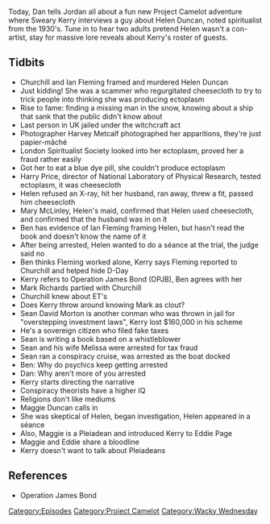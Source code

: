 {{DEFAULTSORT:
    #_EPISODE_0187:Magic Cheesecloth and Secret Pleiadians
}}{{Episode
    | title           = Magic Cheesecloth and Secret Pleiadians
    | caption         = Listen to this episode on [https://knowledgefight.libsyn.com/knowledge-fight-magic-cheesecloth-and-secret-pleiadians Libsyn] [https://open.spotify.com/episode/3qi39x49ZWY8XZwEBbU8gA Spotify]
    | episodeNumber   = 187
    | length          = 01:32:22
    | airDate         = August 1, 2018
    | episodeType     = [[:Category:Project Camelot|Project Camelot]], [[:Category:Wacky Wednesday|Wacky Wednesday]]
    | appearance      = [[Ben Jones]], [[Kerry Cassidy]], [[Helen Duncan]], [[Ian Fleming]], [[Winston Churchill]], [[Harvey Metcalf]], [[Harry Price]], [[Mary McLinley]], [[David Icke]], [[Mark Richards]], [[The Dutchman]], [[Sean David Morton]], [[Melissa Morton]], [[Maggie Duncan]], [[Eddie Page]]
    | previousEpisode = [[186: February 17-18, 2009]]
    | nextEpisode     = [[188: August 1, 2018]]
}}

{{Stub}}

Today, Dan tells Jordan all about a fun new Project Camelot adventure where Sweary Kerry interviews a guy about Helen Duncan, noted spiritualist from the 1930's. Tune in to hear two adults pretend Helen wasn't a con-artist, stay for massive lore reveals about Kerry's roster of guests.

==Tidbits==

*Churchill and Ian Fleming framed and murdered Helen Duncan
*Just kidding! She was a scammer who regurgitated cheesecloth to try to trick people into thinking she was producing ectoplasm
*Rise to fame: finding a missing man in the snow, knowing about a ship that sank that the public didn't know about
*Last person in UK jailed under the witchcraft act
*Photographer Harvey Metcalf photographed her apparitions, they're just papier-mâché
*London Spiritualist Society looked into her ectoplasm, proved her a fraud rather easily
*Got her to eat a blue dye pill, she couldn't produce ectoplasm
*Harry Price, director of National Laboratory of Physical Research, tested ectoplasm, it was cheesecloth
*Helen refused an X-ray, hit her husband, ran away, threw a fit, passed him cheesecloth
*Mary McLinley, Helen's maid, confirmed that Helen used cheesecloth, and confirmed that the husband was in on it
*Ben has evidence of Ian Fleming framing Helen, but hasn't read the book and doesn't know the name of it
*After being arrested, Helen wanted to do a séance at the trial, the judge said no
*Ben thinks Fleming worked alone, Kerry says Fleming reported to Churchill and helped hide D-Day
*Kerry refers to Operation James Bond (OPJB), Ben agrees with her
*Mark Richards partied with Churchill
*Churchill knew about ET's
*Does Kerry throw around knowing Mark as clout?
*Sean David Morton is another conman who was thrown in jail for "overstepping investment laws", Kerry lost $160,000 in his scheme
*He's a sovereign citizen who filed fake taxes
*Sean is writing a book based on a whistleblower
*Sean and his wife Melissa were arrested for tax fraud
*Sean ran a conspiracy cruise, was arrested as the boat docked
*Ben: Why do psychics keep getting arrested
*Dan: Why aren't more of you arrested
*Kerry starts directing the narrative
*Conspiracy theorists have a higher IQ
*Religions don't like mediums
*Maggie Duncan calls in
*She was skeptical of Helen, began investigation, Helen appeared in a séance
*Also, Maggie is a Pleiadean and introduced Kerry to Eddie Page
*Maggie and Eddie share a bloodline
*Kerry doesn't want to talk about Pleiadeans

==References==

*Operation James Bond

[[Category:Episodes]]
[[Category:Project Camelot]]
[[Category:Wacky Wednesday]]
